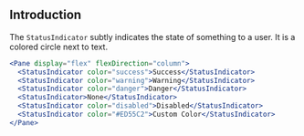 ## Introduction

The `StatusIndicator` subtly indicates the state of something to a user. It is a colored circle next to text.

```jsx
<Pane display="flex" flexDirection="column">
  <StatusIndicator color="success">Success</StatusIndicator>
  <StatusIndicator color="warning">Warning</StatusIndicator>
  <StatusIndicator color="danger">Danger</StatusIndicator>
  <StatusIndicator>None</StatusIndicator>
  <StatusIndicator color="disabled">Disabled</StatusIndicator>
  <StatusIndicator color="#ED55C2">Custom Color</StatusIndicator>
</Pane>
```
